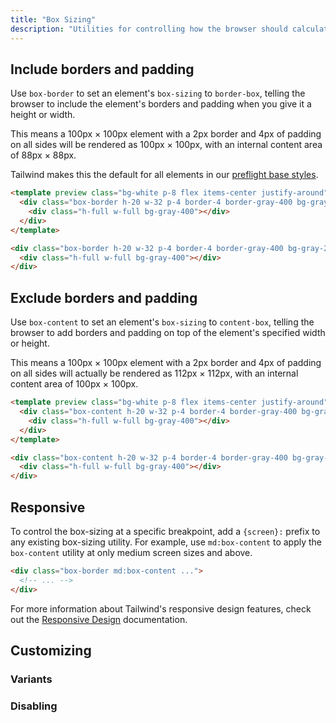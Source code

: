 ```yaml
---
title: "Box Sizing"
description: "Utilities for controlling how the browser should calculate an element's total size."
---
```




## Include borders and padding

Use `box-border` to set an element's `box-sizing` to `border-box`, telling the browser to include the element's borders and padding when you give it a height or width.

This means a 100px &times; 100px element with a 2px border and 4px of padding on all sides will be rendered as 100px &times; 100px, with an internal content area of 88px &times; 88px.

Tailwind makes this the default for all elements in our [preflight base styles](/docs/preflight).

```html
<template preview class="bg-white p-8 flex items-center justify-around">
  <div class="box-border h-20 w-32 p-4 border-4 border-gray-400 bg-gray-200">
    <div class="h-full w-full bg-gray-400"></div>
  </div>
</template>

<div class="box-border h-20 w-32 p-4 border-4 border-gray-400 bg-gray-200">
  <div class="h-full w-full bg-gray-400"></div>
</div>
```

## Exclude borders and padding

Use `box-content` to set an element's `box-sizing` to `content-box`, telling the browser to add borders and padding on top of the element's specified width or height.

This means a 100px &times; 100px element with a 2px border and 4px of padding on all sides will actually be rendered as 112px &times; 112px, with an internal content area of 100px &times; 100px.

```html
<template preview class="bg-white p-8 flex items-center justify-around">
  <div class="box-content h-20 w-32 p-4 border-4 border-gray-400 bg-gray-200">
    <div class="h-full w-full bg-gray-400"></div>
  </div>
</template>

<div class="box-content h-20 w-32 p-4 border-4 border-gray-400 bg-gray-200">
  <div class="h-full w-full bg-gray-400"></div>
</div>
```

## Responsive

To control the box-sizing at a specific breakpoint, add a `{screen}:` prefix to any existing box-sizing utility. For example, use `md:box-content` to apply the `box-content` utility at only medium screen sizes and above.

```html
<div class="box-border md:box-content ...">
  <!-- ... -->
</div>
```

For more information about Tailwind's responsive design features, check out the [Responsive Design](/docs/responsive-design) documentation.

## Customizing

### Variants

<Variants plugin="boxSizing" name="box-sizing" />

### Disabling

<Disabling plugin="boxSizing" name="box-sizing" />
